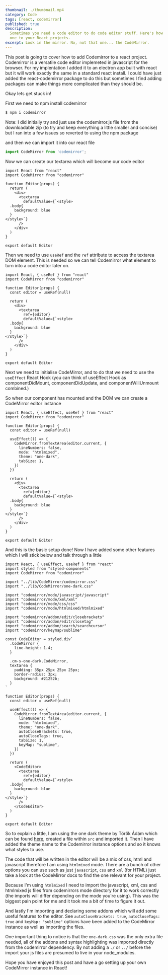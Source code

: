 ```yaml
---
thumbnail: ./thumbnail.mp4
category: Code
tags: [react, codemirror]
published: true
description:
  Sometimes you need a code editor to do code editor stuff. Here's how to add
  one to your React projects.
excerpt: Look in the mirror. No, not that one... the CodeMirror.
---
```


This post is going to cover how to add Codemirror to a react project. Codemirror
is a versatile code editor implemeted in javascript for the browser. For my
implentation I added it to an electron app built with react but it will work
exactly the same in a standard react install. I could have just added the
react-codemirror package to do this but sometimes I find adding packages can
make things more complicated than they should be.

Okay lets get stuck in!

First we need to npm install codemirror

```bash
$ npm i codemirror
```

Note: I did initially try and just use the codemirror.js file from the
downloadable zip (to try and keep everything a little smaller and concise) but I
ran into a few issues so reverted to using the npm package

and then we can import it into our react file

```js
import CodeMirror from 'codemirror';
```

Now we can create our textarea which will become our code editor

```jsx{4-16}
import React from "react"
import CodeMirror from "codemirror"

function Editor(props) {
  return (
    <div>
      <textarea
        defaultValue={`<style>
  .body{
    background: blue
  }
</style>`}
      />
    </div>
  )
}

export default Editor
```

Then we need to use `useRef` and the `ref` attribute to access the textarea DOM
element. This is needed so we can tell Codemirror what element to turn into a
code editor later on.

```jsx{1,5,10}
import React, { useRef } from "react"
import CodeMirror from "codemirror"

function Editor(props) {
  const editor = useRef(null)

  return (
    <div>
      <textarea
        ref={editor}
        defaultValue={`<style>
  .body{
    background: blue
  }
</style>`}
      />
    </div>
  )
}

export default Editor
```

Next we need to initialise CodeMirror, and to do that we need to use the
`useEffect` React Hook (you can think of useEffect Hook as componentDidMount,
componentDidUpdate, and componentWillUnmount combined.)

So when our component has mounted and the DOM we can create a CodeMirror editor
instance

```jsx{1,7-14}
import React, { useEffect, useRef } from "react"
import CodeMirror from "codemirror"

function Editor(props) {
  const editor = useRef(null)

  useEffect(() => {
    CodeMirror.fromTextArea(editor.current, {
      lineNumbers: false,
      mode: "htmlmixed",
      theme: "one-dark",
      tabSize: 1,
    })
  })

  return (
    <div>
      <textarea
        ref={editor}
        defaultValue={`<style>
  .body{
    background: blue
  }
</style>`}
      />
    </div>
  )
}

export default Editor
```

And this is the basic setup done! Now I have added some other features which I
will stick below and talk through a little

```jsx{2,4-16,18-25}
import React, { useEffect, useRef } from "react"
import styled from "styled-components"
import CodeMirror from "codemirror"

import "../lib/CodeMirror/codemirror.css"
import "../lib/CodeMirror/one-dark.css"

import "codemirror/mode/javascript/javascript"
import "codemirror/mode/xml/xml"
import "codemirror/mode/css/css"
import "codemirror/mode/htmlmixed/htmlmixed"

import "codemirror/addon/edit/closebrackets"
import "codemirror/addon/edit/closetag"
import "codemirror/addon/search/searchcursor"
import "codemirror/keymap/sublime"

const CodeEditor = styled.div`
  .CodeMirror {
    line-height: 1.4;
  }

  .cm-s-one-dark.CodeMirror,
  textarea {
    padding: 35px 25px 25px 25px;
    border-radius: 3px;
    background: #21252b;
  }
`

function Editor(props) {
  const editor = useRef(null)

  useEffect(() => {
    CodeMirror.fromTextArea(editor.current, {
      lineNumbers: false,
      mode: "htmlmixed",
      theme: "one-dark",
      autoCloseBrackets: true,
      autoCloseTags: true,
      tabSize: 1,
      keyMap: "sublime",
    })
  })

  return (
    <CodeEditor>
      <textarea
        ref={editor}
        defaultValue={`<style>
  .body{
    background: blue
  }
</style>`}
      />
    </CodeEditor>
  )
}

export default Editor
```

So to explain a little, I am using the one dark theme by Török Ádám which can be
found [here](https://github.com/Aerobird98/codemirror-one-dark-theme), created a
file within `src` and imported it. Then I have added the theme name to the
Codemirror instance options and so it knows what styles to use.

The code that will be written in the editor will be a mix of css, html and
javascript therefore I am using `htmlmixed` mode. There are a bunch of other
options you can use such as just `javascript`, `css` and `xml` (for HTML) just
take a look at the CodeMirror docs to find the one relevant for your project.

Because I'm using `htmlmixed` I need to import the javascript, xml, css and
htmlmixed js files from codemirrors mode directory for it to work correctly (the
imports will differ depending on the mode you're using). This was the biggest
pain point for me and it took me a bit of time to figure it out.

And lastly I'm importing and declaring some addons which will add some useful
features to the editor. See `autoCloseBrackets: true`, `autoCloseTags: true` and
`keyMap: "sublime"` options have been added to the CodeMirror instance as well
as importing the files.

One important thing to notice is that the `one-dark.css` was the only extra file
needed, all of the addons and syntax highlighting was imported directly from the
codemirror dependency. By not adding a `./` or `../` before the import your js
files are presumed to live in your node_modules.

Hope you have enjoyed this post and have a go setting up your own CodeMirror
instance in React!
